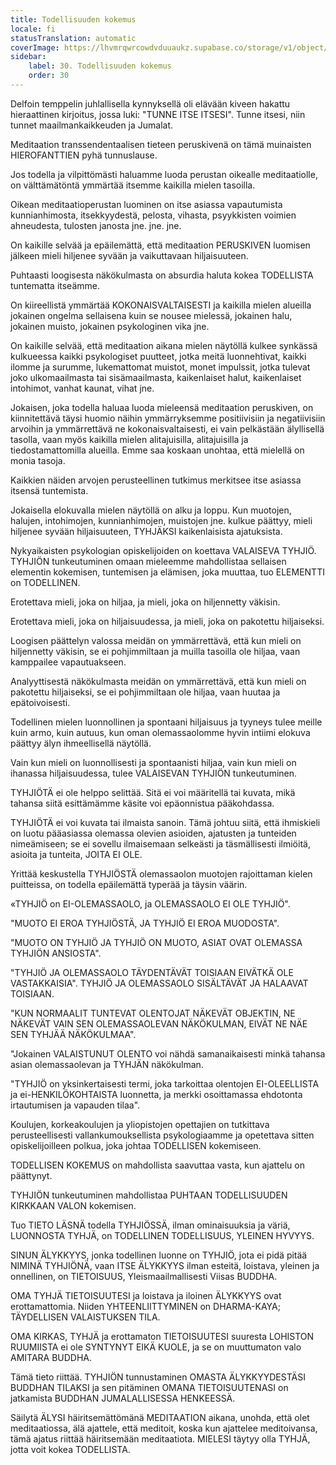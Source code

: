 ```yaml
---
title: Todellisuuden kokemus
locale: fi
statusTranslation: automatic
coverImage: https://lhvmrqwrcowdvduuaukz.supabase.co/storage/v1/object/public/strapi-uploads/small_cover-educacion-fundamental.webp-2d51a7828a2b1309555be27f7e2a61a0.webp
sidebar:
    label: 30. Todellisuuden kokemus
    order: 30
---
```

Delfoin temppelin juhlallisella kynnyksellä oli elävään kiveen hakattu hieraattinen kirjoitus, jossa luki: "TUNNE ITSE ITSESI". Tunne itsesi, niin tunnet maailmankaikkeuden ja Jumalat.

Meditaation transsendentaalisen tieteen peruskivenä on tämä muinaisten HIEROFANTTIEN pyhä tunnuslause.

Jos todella ja vilpittömästi haluamme luoda perustan oikealle meditaatiolle, on välttämätöntä ymmärtää itsemme kaikilla mielen tasoilla.

Oikean meditaatioperustan luominen on itse asiassa vapautumista kunnianhimosta, itsekkyydestä, pelosta, vihasta, psyykkisten voimien ahneudesta, tulosten janosta jne. jne. jne.

On kaikille selvää ja epäilemättä, että meditaation PERUSKIVEN luomisen jälkeen mieli hiljenee syvään ja vaikuttavaan hiljaisuuteen.

Puhtaasti loogisesta näkökulmasta on absurdia haluta kokea TODELLISTA tuntematta itseämme.

On kiireellistä ymmärtää KOKONAISVALTAISESTI ja kaikilla mielen alueilla jokainen ongelma sellaisena kuin se nousee mielessä, jokainen halu, jokainen muisto, jokainen psykologinen vika jne.

On kaikille selvää, että meditaation aikana mielen näytöllä kulkee synkässä kulkueessa kaikki psykologiset puutteet, jotka meitä luonnehtivat, kaikki ilomme ja surumme, lukemattomat muistot, monet impulssit, jotka tulevat joko ulkomaailmasta tai sisämaailmasta, kaikenlaiset halut, kaikenlaiset intohimot, vanhat kaunat, vihat jne.

Jokaisen, joka todella haluaa luoda mieleensä meditaation peruskiven, on kiinnitettävä täysi huomio näihin ymmärryksemme positiivisiin ja negatiivisiin arvoihin ja ymmärrettävä ne kokonaisvaltaisesti, ei vain pelkästään älyllisellä tasolla, vaan myös kaikilla mielen alitajuisilla, alitajuisilla ja tiedostamattomilla alueilla. Emme saa koskaan unohtaa, että mielellä on monia tasoja.

Kaikkien näiden arvojen perusteellinen tutkimus merkitsee itse asiassa itsensä tuntemista.

Jokaisella elokuvalla mielen näytöllä on alku ja loppu. Kun muotojen, halujen, intohimojen, kunnianhimojen, muistojen jne. kulkue päättyy, mieli hiljenee syvään hiljaisuuteen, TYHJÄKSI kaikenlaisista ajatuksista.

Nykyaikaisten psykologian opiskelijoiden on koettava VALAISEVA TYHJIÖ. TYHJIÖN tunkeutuminen omaan mieleemme mahdollistaa sellaisen elementin kokemisen, tuntemisen ja elämisen, joka muuttaa, tuo ELEMENTTI on TODELLINEN.

Erotettava mieli, joka on hiljaa, ja mieli, joka on hiljennetty väkisin.

Erotettava mieli, joka on hiljaisuudessa, ja mieli, joka on pakotettu hiljaiseksi.

Loogisen päättelyn valossa meidän on ymmärrettävä, että kun mieli on hiljennetty väkisin, se ei pohjimmiltaan ja muilla tasoilla ole hiljaa, vaan kamppailee vapautuakseen.

Analyyttisestä näkökulmasta meidän on ymmärrettävä, että kun mieli on pakotettu hiljaiseksi, se ei pohjimmiltaan ole hiljaa, vaan huutaa ja epätoivoisesti.

Todellinen mielen luonnollinen ja spontaani hiljaisuus ja tyyneys tulee meille kuin armo, kuin autuus, kun oman olemassaolomme hyvin intiimi elokuva päättyy älyn ihmeellisellä näytöllä.

Vain kun mieli on luonnollisesti ja spontaanisti hiljaa, vain kun mieli on ihanassa hiljaisuudessa, tulee VALAISEVAN TYHJIÖN tunkeutuminen.

TYHJIÖTÄ ei ole helppo selittää. Sitä ei voi määritellä tai kuvata, mikä tahansa siitä esittämämme käsite voi epäonnistua pääkohdassa.

TYHJIÖTÄ ei voi kuvata tai ilmaista sanoin. Tämä johtuu siitä, että ihmiskieli on luotu pääasiassa olemassa olevien asioiden, ajatusten ja tunteiden nimeämiseen; se ei sovellu ilmaisemaan selkeästi ja täsmällisesti ilmiöitä, asioita ja tunteita, JOITA EI OLE.

Yrittää keskustella TYHJIÖSTÄ olemassaolon muotojen rajoittaman kielen puitteissa, on todella epäilemättä typerää ja täysin väärin.

«TYHJIÖ on EI-OLEMASSAOLO, ja OLEMASSAOLO EI OLE TYHJIÖ".

"MUOTO EI EROA TYHJIÖSTÄ, JA TYHJIÖ EI EROA MUODOSTA".

"MUOTO ON TYHJIÖ JA TYHJIÖ ON MUOTO, ASIAT OVAT OLEMASSA TYHJIÖN ANSIOSTA".

"TYHJIÖ JA OLEMASSAOLO TÄYDENTÄVÄT TOISIAAN EIVÄTKÄ OLE VASTAKKAISIA". TYHJIÖ JA OLEMASSAOLO SISÄLTÄVÄT JA HALAAVAT TOISIAAN.

"KUN NORMAALIT TUNTEVAT OLENTOJAT NÄKEVÄT OBJEKTIN, NE NÄKEVÄT VAIN SEN OLEMASSAOLEVAN NÄKÖKULMAN, EIVÄT NE NÄE SEN TYHJÄÄ NÄKÖKULMAA".

"Jokainen VALAISTUNUT OLENTO voi nähdä samanaikaisesti minkä tahansa asian olemassaolevan ja TYHJÄN näkökulman.

"TYHJIÖ on yksinkertaisesti termi, joka tarkoittaa olentojen EI-OLEELLISTA ja ei-HENKILÖKOHTAISTA luonnetta, ja merkki osoittamassa ehdotonta irtautumisen ja vapauden tilaa".

Koulujen, korkeakoulujen ja yliopistojen opettajien on tutkittava perusteellisesti vallankumouksellista psykologiaamme ja opetettava sitten opiskelijoilleen polkua, joka johtaa TODELLISEN kokemiseen.

TODELLISEN KOKEMUS on mahdollista saavuttaa vasta, kun ajattelu on päättynyt.

TYHJIÖN tunkeutuminen mahdollistaa PUHTAAN TODELLISUUDEN KIRKKAAN VALON kokemisen.

Tuo TIETO LÄSNÄ todella TYHJIÖSSÄ, ilman ominaisuuksia ja väriä, LUONNOSTA TYHJÄ, on TODELLINEN TODELLISUUS, YLEINEN HYVYYS.

SINUN ÄLYKKYYS, jonka todellinen luonne on TYHJIÖ, jota ei pidä pitää NIMINÄ TYHJIÖNÄ, vaan ITSE ÄLYKKYYS ilman esteitä, loistava, yleinen ja onnellinen, on TIETOISUUS, Yleismaailmallisesti Viisas BUDDHA.

OMA TYHJÄ TIETOISUUTESI ja loistava ja iloinen ÄLYKKYYS ovat erottamattomia. Niiden YHTEENLIITTYMINEN on DHARMA-KAYA; TÄYDELLISEN VALAISTUKSEN TILA.

OMA KIRKAS, TYHJÄ ja erottamaton TIETOISUUTESI suuresta LOHISTON RUUMIISTA ei ole SYNTYNYT EIKÄ KUOLE, ja se on muuttumaton valo AMITARA BUDDHA.

Tämä tieto riittää. TYHJIÖN tunnustaminen OMASTA ÄLYKKYYDESTÄSI BUDDHAN TILAKSI ja sen pitäminen OMANA TIETOISUUTENASI on jatkamista BUDDHAN JUMALALLISESSA HENKEESSÄ.

Säilytä ÄLYSI häiritsemättömänä MEDITAATION aikana, unohda, että olet meditaatiossa, älä ajattele, että meditoit, koska kun ajattelee meditoivansa, tämä ajatus riittää häiritsemään meditaatiota. MIELESI täytyy olla TYHJÄ, jotta voit kokea TODELLISTA.


